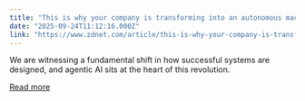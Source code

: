 ```yaml
---
title: "This is why your company is transforming into an autonomous machine"
date: "2025-09-24T11:12:16.000Z"
link: "https://www.zdnet.com/article/this-is-why-your-company-is-transforming-into-an-autonomous-machine/"
---
```


We are witnessing a fundamental shift in how successful systems are designed, and agentic AI sits at the heart of this revolution.

[Read more](https://www.zdnet.com/article/this-is-why-your-company-is-transforming-into-an-autonomous-machine/)
